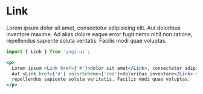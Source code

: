 # Link


<p>
  Lorem ipsum <Link href={'#'}>dolor sit amet</Link>, consectetur adipisicing elit.
  Aut <Link href={'#'} colorScheme={'red'}>doloribus inventore</Link> maxime. Ad alias dolore eaque error fugit nemo nihil non ratione,
  repellendus sapiente soluta veritatis. Facilis modi quae voluptas.
</p>

```jsx
import { Link } from 'yogi-ui';

<p>
  Lorem ipsum <Link href={'#'}>dolor sit amet</Link>, consectetur adipisicing elit.
  Aut <Link href={'#'} colorScheme={'red'}>doloribus inventore</Link> maxime. Ad alias dolore eaque error fugit nemo nihil non ratione,
  repellendus sapiente soluta veritatis. Facilis modi quae voluptas.
</p>
```